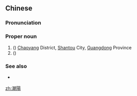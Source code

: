 {{also|潮阳}}
==Chinese==
{{zh-forms|s=潮阳}}
{{zh-wp|zh:潮陽區|yue|hak:Chhèu-yòng-khî|en:Chaoyang District, Shantou}}

===Pronunciation===
{{zh-pron
|m=Cháoyáng
|c=ciu4 joeng4
|h=pfs=Chhèu-yòng
|mn=Tiô-iûⁿ
|mn-t=diê5 iên5/dio5 ion5
|mn-t_note=diê5 iên5 - Chaozhou
|cat=pn
}}

===Proper noun===
{{zh-proper noun}}

# ({{zh-l|～[[區]]}}) [[Chaoyang]] District, [[Shantou]] City, [[Guangdong]] Province
# ({{zh-l|～[[縣]]}}) {{lb|zh|historical}} {{rfdef|zh}}

===See also===
* {{qualifier|not to be confused with}} {{zh-l|朝陽|tr=Cháoyáng}}

[[zh:潮陽]]